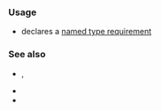 {{cpp/keyword/title|{{tt|concept}} {{mark since c++20}}}}
{{cpp/keyword/navbar}}

===Usage===
* declares a [[cpp/language/constraints | named type requirement]]

===See also===
* {{rlpt|class}}, {{rlpt|typename}}
* {{rlpt|template}}
* {{rlpt|requires}}

{{langlinks|de|es|fr|it|ja|pt|ru|zh}}